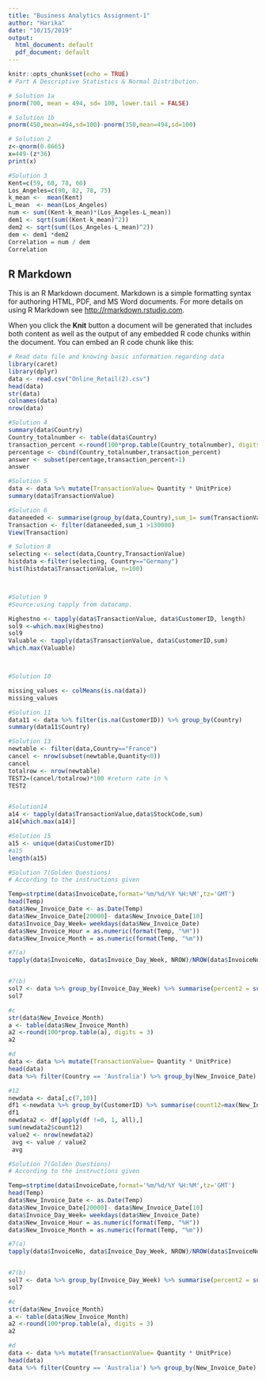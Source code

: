 ---
title: "Business Analytics Assignment-1"
author: "Harika"
date: "10/15/2019"
output:
  html_document: default
  pdf_document: default
---

```{r setup, include=FALSE}
knitr::opts_chunk$set(echo = TRUE)
# Part A Descriptive Statistics & Normal Distribution.

# Solution 1a
pnorm(700, mean = 494, sd= 100, lower.tail = FALSE)

# Solution 1b
pnorm(450,mean=494,sd=100)-pnorm(350,mean=494,sd=100)

# Solution 2
z<-qnorm(0.8665)
x=449-(z*36)
print(x)

#Solution 3
Kent=c(59, 68, 78, 60) 
Los_Angeles=c(90, 82, 78, 75) 
k_mean <-  mean(Kent)
L_mean  <- mean(Los_Angeles)
num <- sum((Kent-k_mean)*(Los_Angeles-L_mean))
dem1 <- sqrt(sum((Kent-k_mean)^2))
dem2 <- sqrt(sum((Los_Angeles-L_mean)^2))
dem <- dem1 *dem2
Correlation = num / dem
Correlation
```

## R Markdown

This is an R Markdown document. Markdown is a simple formatting syntax for authoring HTML, PDF, and MS Word documents. For more details on using R Markdown see <http://rmarkdown.rstudio.com>.

When you click the **Knit** button a document will be generated that includes both content as well as the output of any embedded R code chunks within the document. You can embed an R code chunk like this:

```{r}
# Read data file and knowing basic information regarding data
library(caret)
library(dplyr)
data <- read.csv("Online_Retail(2).csv")
head(data)
str(data)
colnames(data)
nrow(data)

#Solution 4
summary(data$Country)
Country_totalnumber <- table(data$Country)
transaction_percent <-round(100*prop.table(Country_totalnumber), digits = 3)
percentage <- cbind(Country_totalnumber,transaction_percent)
answer <- subset(percentage,transaction_percent>1)
answer

#Solution 5
data <- data %>% mutate(TransactionValue= Quantity * UnitPrice)
summary(data$TransactionValue)

#Solution 6
dataneeded <- summarise(group_by(data,Country),sum_1= sum(TransactionValue))
Transaction <- filter(dataneeded,sum_1 >130000)
View(Transaction)

# Solution 8
selecting <- select(data,Country,TransactionValue)
histdata <-filter(selecting, Country=="Germany")
hist(histdata$TransactionValue, n=100)



#Solution 9
#Source:using tapply from datacamp.

Highestno <- tapply(data$TransactionValue, data$CustomerID, length)
sol9 <-which.max(Highestno)
sol9
Valuable <- tapply(data$TransactionValue, data$CustomerID,sum)
which.max(Valuable)



#Solution 10

missing_values <- colMeans(is.na(data))
missing_values

#Solution 11
data11 <- data %>% filter(is.na(CustomerID)) %>% group_by(Country)
summary(data11$Country)

#Solution 13
newtable <- filter(data,Country=="France")
cancel <- nrow(subset(newtable,Quantity<0))
cancel
totalrow <- nrow(newtable)
TEST2=(cancel/totalrow)*100 #return rate in %
TEST2


#Solution14
a14 <- tapply(data$TransactionValue,data$StockCode,sum)
a14[which.max(a14)]

#Solution 15
a15 <- unique(data$CustomerID)
#a15
length(a15)

```


```{r}
#Solution 7(Golden Questions)
# According to the instructions given 

Temp=strptime(data$InvoiceDate,format='%m/%d/%Y %H:%M',tz='GMT')
head(Temp)
data$New_Invoice_Date <- as.Date(Temp)
data$New_Invoice_Date[20000]- data$New_Invoice_Date[10]
data$Invoice_Day_Week= weekdays(data$New_Invoice_Date)
data$New_Invoice_Hour = as.numeric(format(Temp, "%H"))
data$New_Invoice_Month = as.numeric(format(Temp, "%m"))

#7(a)
tapply(data$InvoiceNo, data$Invoice_Day_Week, NROW)/NROW(data$InvoiceNo) * 100


#7(b)
sol7 <- data %>% group_by(Invoice_Day_Week) %>% summarise(percent2 = sum(TransactionValue)/sum(data$TransactionValue)*100)
sol7

#c
str(data$New_Invoice_Month)
a <- table(data$New_Invoice_Month)
a2 <-round(100*prop.table(a), digits = 3)
a2

#d
data <- data %>% mutate(TransactionValue= Quantity * UnitPrice)
head(data)
data %>% filter(Country == 'Australia') %>% group_by(New_Invoice_Date) %>% summarise(count_1=n()) %>% arrange(desc(count_1))


```


```{r}
#12
newdata <- data[,c(7,10)]
df1 <-newdata %>% group_by(CustomerID) %>% summarise(count12=max(New_Invoice_Date)-min(New_Invoice_Date))
df1
newdata2 <- df[apply(df !=0, 1, all),]                                             
sum(newdata2$count12)
value2 <- nrow(newdata2)                                          
 avg <- value / value2    
 avg
```
```{r}
#Solution 7(Golden Questions)
# According to the instructions given 

Temp=strptime(data$InvoiceDate,format='%m/%d/%Y %H:%M',tz='GMT')
head(Temp)
data$New_Invoice_Date <- as.Date(Temp)
data$New_Invoice_Date[20000]- data$New_Invoice_Date[10]
data$Invoice_Day_Week= weekdays(data$New_Invoice_Date)
data$New_Invoice_Hour = as.numeric(format(Temp, "%H"))
data$New_Invoice_Month = as.numeric(format(Temp, "%m"))

#7(a)
tapply(data$InvoiceNo, data$Invoice_Day_Week, NROW)/NROW(data$InvoiceNo) * 100


#7(b)
sol7 <- data %>% group_by(Invoice_Day_Week) %>% summarise(percent2 = sum(TransactionValue)/sum(data$TransactionValue)*100)
sol7

#c
str(data$New_Invoice_Month)
a <- table(data$New_Invoice_Month)
a2 <-round(100*prop.table(a), digits = 3)
a2

#d
data <- data %>% mutate(TransactionValue= Quantity * UnitPrice)
head(data)
data %>% filter(Country == 'Australia') %>% group_by(New_Invoice_Date) %>% summarise(count_1=n()) %>% arrange(desc(count_1))
```
```{r}

```

